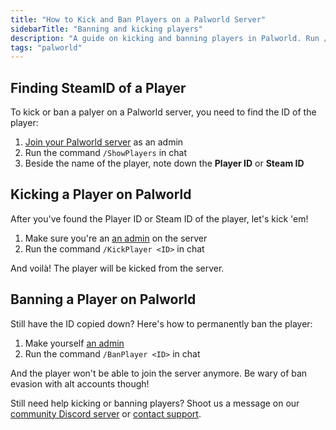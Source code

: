 ---
title: "How to Kick and Ban Players on a Palworld Server"
sidebarTitle: "Banning and kicking players"
description: "A guide on kicking and banning players in Palworld. Run /KickPlayer <ID> or /BanPlayer <ID> in chat."
tags: "palworld"
---

## Finding SteamID of a Player
To kick or ban a palyer on a Palworld server, you need to find the ID of the player:

1. [Join your Palworld server](./join-server) as an admin
2. Run the command `/ShowPlayers` in chat
3. Beside the name of the player, note down the **Player ID** or **Steam ID**

## Kicking a Player on Palworld
After you've found the Player ID or Steam ID of the player, let's kick 'em!

1. Make sure you're an [an admin](./become-an-admin) on the server
2. Run the command `/KickPlayer <ID>` in chat

And voilà! The player will be kicked from the server.

## Banning a Player on Palworld
Still have the ID copied down? Here's how to permanently ban the player:

1. Make yourself [an admin](./become-an-admin)
2. Run the command `/BanPlayer <ID>` in chat

And the player won't be able to join the server anymore. Be wary of ban evasion with alt accounts though!

Still need help kicking or banning players? Shoot us a message on our
[community Discord server](https://berrybyte.net/discord) or [contact support](https://berrybyte.net/support).